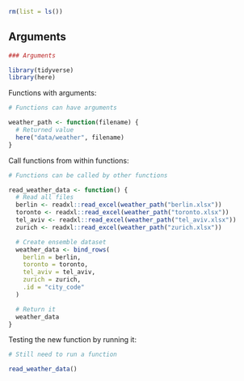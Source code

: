 ```r
rm(list = ls())
```


## Arguments

```r
### Arguments

```
```r
library(tidyverse)
library(here)
```


Functions with arguments:

```r
# Functions can have arguments
```
```r
weather_path <- function(filename) {
  # Returned value
  here("data/weather", filename)
}
```

Call functions from within functions:

```r
# Functions can be called by other functions
```
```r
read_weather_data <- function() {
  # Read all files
  berlin <- readxl::read_excel(weather_path("berlin.xlsx"))
  toronto <- readxl::read_excel(weather_path("toronto.xlsx"))
  tel_aviv <- readxl::read_excel(weather_path("tel_aviv.xlsx"))
  zurich <- readxl::read_excel(weather_path("zurich.xlsx"))

  # Create ensemble dataset
  weather_data <- bind_rows(
    berlin = berlin,
    toronto = toronto,
    tel_aviv = tel_aviv,
    zurich = zurich,
    .id = "city_code"
  )

  # Return it
  weather_data
}
```

Testing the new function by running it:

```r
# Still need to run a function
```
```r
read_weather_data()
```
